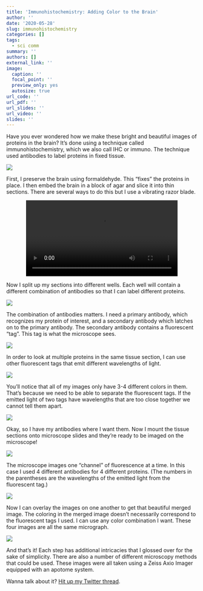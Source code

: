 ```yaml
---
title: 'Immunohistochemistry: Adding Color to the Brain'
author: ''
date: '2020-05-28'
slug: immunohistochemistry
categories: []
tags:
  - sci comm
summary: ''
authors: []
external_link: ''
image:
  caption: ''
  focal_point: ''
  preview_only: yes
  autosize: true
url_code: ''
url_pdf: ''
url_slides: ''
url_video: ''
slides: ''
---
```


Have you ever wondered how we make these bright and beautiful images of proteins in the brain? It's done using a technique called immunohistochemistry, which we also call IHC or immuno. The technique used antibodies to label proteins in fixed tissue.

![](collage.jpg)

First, I preserve the brain using formaldehyde. This "fixes" the proteins in place. I then embed the brain in a block of agar and slice it into thin sections. There are several ways to do this but I use a vibrating razor blade.

<video width="400" style="display:block; margin:0 auto;" controls>

<source src="vibratome.mp4" type="video/mp4">

</video>

Now I split up my sections into different wells. Each well will contain a different combination of antibodies so that I can label different proteins.

![](12-well-plate.JPG)

The combination of antibodies matters. I need a primary antibody, which recognizes my protein of interest, and a secondary antibody which latches on to the primary antibody. The secondary antibody contains a fluorescent "tag". This tag is what the microscope sees.

![](primary.jpg)

In order to look at multiple proteins in the same tissue section, I can use other fluorescent tags that emit different wavelengths of light.

![](primary and secondary.jpg)

You'll notice that all of my images only have 3-4 different colors in them. That's because we need to be able to separate the fluorescent tags. If the emitted light of two tags have wavelengths that are too close together we cannot tell them apart.

![](all spectra ex em.PNG)

Okay, so I have my antibodies where I want them. Now I mount the tissue sections onto microscope slides and they're ready to be imaged on the microscope!

![](slide-on-scope.JPG)

The microscope images one "channel" of fluorescence at a time. In this case I used 4 different antibodies for 4 different proteins. (The numbers in the parentheses are the wavelengths of the emitted light from the fluorescent tag.)

![](single channels.jpg)

Now I can overlay the images on one another to get that beautiful merged image. The coloring in the merged image doesn't necessarily correspond to the fluorescent tags I used. I can use any color combination I want. These four images are all the same micrograph.

![](merge.jpg)

And that's it! Each step has additional intricacies that I glossed over for the sake of simplicity. There are also a number of different microscopy methods that could be used. These images were all taken using a Zeiss Axio Imager equipped with an apotome system.

Wanna talk about it? [Hit up my Twitter thread](https://twitter.com/thejenjay/status/1262832430886469632?s=20).
